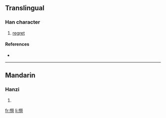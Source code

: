 ==Translingual==

===Han character===
{{Han char|rn=61|rad=心|as=12|sn=15|four=|canj=心火火尸 (PFFS)}}

# [[regret]]

====References====
* {{Han ref|kx=0403.210|dkj=11241|dj=0743.230|hdz=42356.090|uh=61A6|ud=24998}}

----

==Mandarin==

===Hanzi===
{{cmn-hanzi|pin=[[lào]] ([[lao4]])|wg=lao<sup>4</sup>}}

# {{defn|Mandarin}}

[[fr:憦]]
[[li:憦]]
